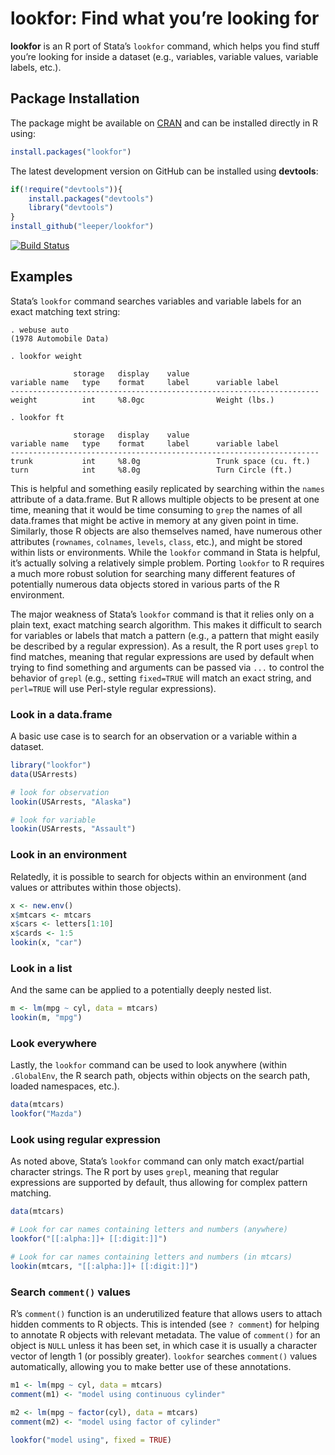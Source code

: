 # lookfor: Find what you're looking for #

**lookfor** is an R port of Stata's `lookfor` command, which helps you find stuff you're looking for inside a dataset (e.g., variables, variable values, variable labels, etc.).

## Package Installation ##

The package might be available on [CRAN](http://cran.r-project.org/web/packages/lookfor/) and can be installed directly in R using:

```R
install.packages("lookfor")
```

The latest development version on GitHub can be installed using **devtools**:

```R
if(!require("devtools")){
    install.packages("devtools")
    library("devtools")
}
install_github("leeper/lookfor")
```

[![Build Status](https://travis-ci.org/leeper/lookfor.png?branch=master)](https://travis-ci.org/leeper/lookfor)

## Examples ##

Stata's `lookfor` command searches variables and variable labels for an exact matching text string:

```
. webuse auto
(1978 Automobile Data)

. lookfor weight

              storage   display    value
variable name   type    format     label      variable label
---------------------------------------------------------------------
weight          int     %8.0gc                Weight (lbs.)

. lookfor ft

              storage   display    value
variable name   type    format     label      variable label
---------------------------------------------------------------------
trunk           int     %8.0g                 Trunk space (cu. ft.)
turn            int     %8.0g                 Turn Circle (ft.)
```

This is helpful and something easily replicated by searching within the `names` attribute of a data.frame. But R allows multiple objects to be present at one time, meaning that it would be time consuming to `grep` the names of all data.frames that might be active in memory at any given point in time. Similarly, those R objects are also themselves named, have numerous other attributes (`rownames`, `colnames`, `levels`, `class`, etc.), and might be stored within lists or environments. While the `lookfor` command in Stata is helpful, it's actually solving a relatively simple problem. Porting `lookfor` to R requires a much more robust solution for searching many different features of potentially numerous data objects stored in various parts of the R environment.

The major weakness of Stata's `lookfor` command is that it relies only on a plain text, exact matching search algorithm. This makes it difficult to search for variables or labels that match a pattern (e.g., a pattern that might easily be described by a regular expression). As a result, the R port uses `grepl` to find matches, meaning that regular expressions are used by default when trying to find something and arguments can be passed via `...` to control the behavior of `grepl` (e.g., setting `fixed=TRUE` will match an exact string, and `perl=TRUE` will use Perl-style regular expressions).

### Look in a data.frame ###

A basic use case is to search for an observation or a variable within a dataset.

```r
library("lookfor")
data(USArrests)

# look for observation
lookin(USArrests, "Alaska")

# look for variable
lookin(USArrests, "Assault")
```


### Look in an environment ###

Relatedly, it is possible to search for objects within an environment (and values or attributes within those objects).

```r
x <- new.env()
x$mtcars <- mtcars
x$cars <- letters[1:10]
x$cards <- 1:5
lookin(x, "car")
```


### Look in a list ###

And the same can be applied to a potentially deeply nested list.

```r
m <- lm(mpg ~ cyl, data = mtcars)
lookin(m, "mpg")
```


### Look everywhere ###

Lastly, the `lookfor` command can be used to look anywhere (within `.GlobalEnv`, the R search path, objects within objects on the search path, loaded namespaces, etc.).

```r
data(mtcars)
lookfor("Mazda")
```

### Look using regular expression ###

As noted above, Stata's `lookfor` command can only match exact/partial character strings. The R port by uses `grepl`, meaning that regular expressions are supported by default, thus allowing for complex pattern matching.

```r
data(mtcars)

# Look for car names containing letters and numbers (anywhere)
lookfor("[[:alpha:]]+ [[:digit:]]")

# Look for car names containing letters and numbers (in mtcars)
lookin(mtcars, "[[:alpha:]]+ [[:digit:]]")
```

### Search `comment()` values ###

R's `comment()` function is an underutilized feature that allows users to attach hidden comments to R objects. This is intended (see `? comment`) for helping to annotate R objects with relevant metadata. The value of `comment()` for an object is `NULL` unless it has been set, in which case it is usually a character vector of length 1 (or possibly greater). `lookfor` searches `comment()` values automatically, allowing you to make better use of these annotations.

```r
m1 <- lm(mpg ~ cyl, data = mtcars)
comment(m1) <- "model using continuous cylinder"

m2 <- lm(mpg ~ factor(cyl), data = mtcars)
comment(m2) <- "model using factor of cylinder"

lookfor("model using", fixed = TRUE)
```

